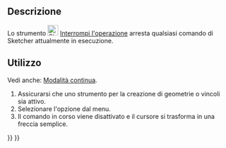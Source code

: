 <languages/>

{{Docnav/it
|[[Sketcher_RenderingOrder/it|Configura l'ordine di rendering]]
|[[Sketcher_CreatePoint/it|Punto]]
|[[Sketcher_Workbench/it|Sketcher]]
|IconL=Sketcher_RenderingOrder.svg‎
|IconR=Sketcher_CreatePoint.svg
|IconC=Workbench_Sketcher.svg
}}

{{GuiCommand/it
|Name=Sketcher StopOperation
|Name/it=Sketcher Interrompi l'operazione
|MenuLocation=Schizzo → Interrompi l'operazione
|Workbenches=[[Sketcher_Workbench/it|Sketcher]]
}}

<span id="Description"></span>
==Descrizione==

Lo strumento [[Image:Sketcher_StopOperation.svg|24px]] [[Sketcher_StopOperation/it|Interrompi l'operazione]] arresta qualsiasi comando di Sketcher attualmente in esecuzione.

<span id="Usage"></span>
==Utilizzo==

Vedi anche: [[Sketcher_Workbench/it|Modalità continua]].

# Assicurarsi che uno strumento per la creazione di geometrie o vincoli sia attivo.
# Selezionare l'opzione {{MenuCommand|Sketch → [[Image:Sketcher_StopOperation.svg|16px]] Interrompi l'operazione}} dal menu.
# Il comando in corso viene disattivato e il cursore si trasforma in una freccia semplice.


{{Docnav/it
|[[Sketcher_RenderingOrder/it|Configura l'ordine di rendering]]
|[[Sketcher_CreatePoint/it|Punto]]
|[[Sketcher_Workbench/it|Sketcher]]
|IconL=Sketcher_RenderingOrder.svg‎
|IconR=Sketcher_CreatePoint.svg
|IconC=Workbench_Sketcher.svg
}}

{{Sketcher_Tools_navi{{#translation:}}}}
{{Userdocnavi{{#translation:}}}}